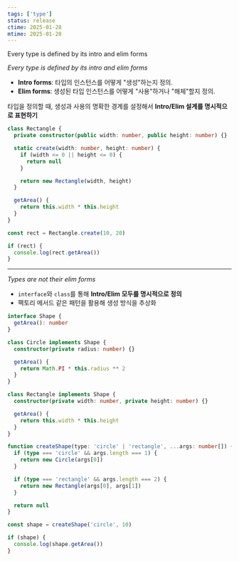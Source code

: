 ```yaml
---
tags: ['type']
status: release
ctime: 2025-01-28
mtime: 2025-01-28
---
```



<QuoteLink url="https://blog.jez.io/intro-elim/">
Every type is defined by its intro and elim forms
</QuoteLink>

_Every type is defined by its intro and elim forms_

- **Intro forms**: 타입의 인스턴스를 어떻게 "생성"하는지 정의.
- **Elim forms**: 생성된 타입 인스턴스를 어떻게 "사용"하거나 "해체"할지 정의.

타입을 정의할 때, 생성과 사용의 명확한 경계를 설정해서 **Intro/Elim 설계를 명시적으로 표현하기**

```ts
class Rectangle {
  private constructor(public width: number, public height: number) {}

  static create(width: number, height: number) {
    if (width <= 0 || height <= 0) {
      return null
    }

    return new Rectangle(width, height)
  }

  getArea() {
    return this.width * this.height
  }
}

const rect = Rectangle.create(10, 20)

if (rect) {
  console.log(rect.getArea())
}
```

---

_Types are not their elim forms_

- `interface`와 `class`를 통해 **Intro/Elim 모두를 명시적으로 정의**
- 팩토리 메서드 같은 패턴을 활용해 생성 방식을 추상화

```ts
interface Shape {
  getArea(): number
}

class Circle implements Shape {
  constructor(private radius: number) {}

  getArea() {
    return Math.PI * this.radius ** 2
  }
}

class Rectangle implements Shape {
  constructor(private width: number, private height: number) {}

  getArea() {
    return this.width * this.height
  }
}

function createShape(type: 'circle' | 'rectangle', ...args: number[]) {
  if (type === 'circle' && args.length === 1) {
    return new Circle(args[0])
  }

  if (type === 'rectangle' && args.length === 2) {
    return new Rectangle(args[0], args[1])
  }

  return null
}

const shape = createShape('circle', 10)

if (shape) {
  console.log(shape.getArea())
}
```
